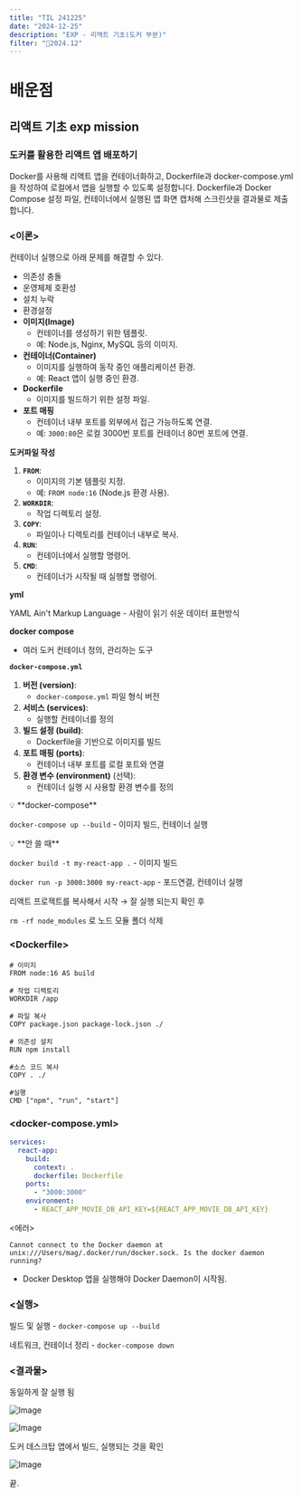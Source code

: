 ```yaml
---
title: "TIL 241225"
date: "2024-12-25"
description: "EXP - 리액트 기초(도커 부분)"
filter: "🎄2024.12"
---
```


# 배운점 
## 리액트 기초 exp mission

### 도커를 활용한 리액트 앱 배포하기

Docker를 사용해 리액트 앱을 컨테이너화하고, Dockerfile과 docker-compose.yml을 작성하여 로컬에서 앱을 실행할 수 있도록 설정합니다. Dockerfile과 Docker Compose 설정 파일, 컨테이너에서 실행된 앱 화면 캡처해 스크린샷을 결과물로 제출합니다.

### \<이론>

컨테이너 실행으로 아래 문제를 해결할 수 있다.

- 의존성 충돌
- 운영체제 호환성
- 설치 누락
- 환경설정
- **이미지(Image)**
    - 컨테이너를 생성하기 위한 템플릿.
    - 예: Node.js, Nginx, MySQL 등의 이미지.
- **컨테이너(Container)**
    - 이미지를 실행하여 동작 중인 애플리케이션 환경.
    - 예: React 앱이 실행 중인 환경.
- **Dockerfile**
    - 이미지를 빌드하기 위한 설정 파일.
- **포트 매핑**
    - 컨테이너 내부 포트를 외부에서 접근 가능하도록 연결.
    - 예: `3000:80`은 로컬 3000번 포트를 컨테이너 80번 포트에 연결.

**도커파일 작성**

1. **`FROM`**:
    - 이미지의 기본 템플릿 지정.
    - 예: `FROM node:16` (Node.js 환경 사용).
2. **`WORKDIR`**:
    - 작업 디렉토리 설정.
3. **`COPY`**:
    - 파일이나 디렉토리를 컨테이너 내부로 복사.
4. **`RUN`**:
    - 컨테이너에서 실행할 명령어.
5. **`CMD`**:
    - 컨테이너가 시작될 때 실행할 명령어.

**yml**

YAML Ain't Markup Language - 사람이 읽기 쉬운 데이터 표현방식

**docker compose**

- 여러 도커 컨테이너 정의, 관리하는 도구

**`docker-compose.yml`**

1. **버전 (version)**:
    - `docker-compose.yml` 파일 형식 버전
2. **서비스 (services)**:
    - 실행할 컨테이너를 정의
3. **빌드 설정 (build)**:
    - Dockerfile을 기반으로 이미지를 빌드
4. **포트 매핑 (ports)**:
    - 컨테이너 내부 포트를 로컬 포트와 연결
5. **환경 변수 (environment)** (선택):
    - 컨테이너 실행 시 사용할 환경 변수를 정의

<aside>
💡 **docker-compose**

`docker-compose up --build` - 이미지 빌드, 컨테이너 실행

</aside>

<aside>
💡 **안 쓸 때**

`docker build -t my-react-app .` - 이미지 빌드

`docker run -p 3000:3000 my-react-app` - 포드연결, 컨테이너 실행

</aside>

리액트 프로젝트를 복사해서 시작 → 잘 실행 되는지 확인 후

`rm -rf node_modules` 로 노드 모듈 폴더 삭제

### \<Dockerfile>

```docker
# 이미지
FROM node:16 AS build

# 작업 디렉토리
WORKDIR /app

# 파일 복사
COPY package.json package-lock.json ./

# 의존성 설치
RUN npm install

#소스 코드 복사
COPY . ./

#실행
CMD ["npm", "run", "start"]
```

### \<docker-compose.yml>

```yaml
services:
  react-app:
    build: 
      context: .
      dockerfile: Dockerfile
    ports:
      - "3000:3000"
    environment:
      - REACT_APP_MOVIE_DB_API_KEY=${REACT_APP_MOVIE_DB_API_KEY}
```

\<에러>

```
Cannot connect to the Docker daemon at unix:///Users/mag/.docker/run/docker.sock. Is the docker daemon running?
```

- Docker Desktop 앱을 실행해야 Docker Daemon이 시작됨.

### \<실행>

빌드 및 실행 - `docker-compose up --build`

네트워크, 컨테이너 정리 - `docker-compose down`

### \<결과물>

동일하게 잘 실행 됨

![Image](https://github.com/user-attachments/assets/c7ad8f3e-dc06-4cd4-a87d-e10a441ac39e)

![Image](https://github.com/user-attachments/assets/86e2f386-e3fa-4091-a0ae-1d7b97cec5d2)

도커 데스크탑 앱에서 빌드, 실행되는 것을 확인

![Image](https://github.com/user-attachments/assets/d768895c-8620-4bbe-8c45-84ab488b0b86)

끝.
